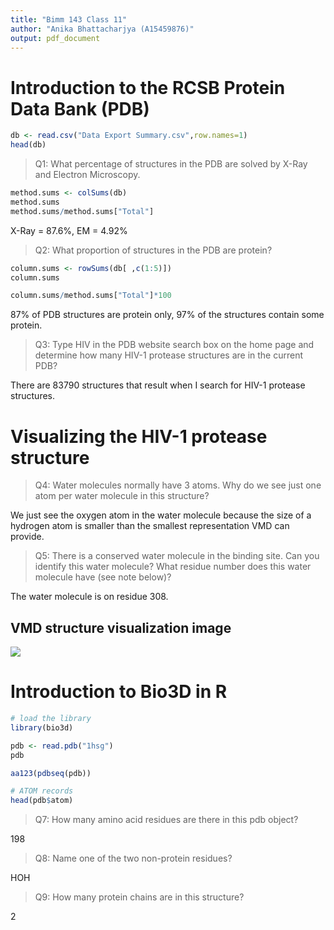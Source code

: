 ```yaml
---
title: "Bimm 143 Class 11"
author: "Anika Bhattacharjya (A15459876)"
output: pdf_document
---
```

# Introduction to the RCSB Protein Data Bank (PDB)

```r
db <- read.csv("Data Export Summary.csv",row.names=1)
head(db)
```

> Q1: What percentage of structures in the PDB are solved by X-Ray and Electron Microscopy.

```r
method.sums <- colSums(db)
method.sums
method.sums/method.sums["Total"]
```

X-Ray = 87.6%, EM = 4.92%

> Q2: What proportion of structures in the PDB are protein?

```r
column.sums <- rowSums(db[ ,c(1:5)])
column.sums
```

```r
column.sums/method.sums["Total"]*100
```

87% of PDB structures are protein only, 97% of the structures contain some protein.

> Q3: Type HIV in the PDB website search box on the home page and determine how many HIV-1 protease structures are in the current PDB?

There are 83790 structures that result when I search for HIV-1 protease structures.

# Visualizing the HIV-1 protease structure

> Q4: Water molecules normally have 3 atoms. Why do we see just one atom per water molecule in this structure?

We just see the oxygen atom in the water molecule because the size of a hydrogen atom is smaller than the smallest representation VMD can provide.

> Q5: There is a conserved water molecule in the binding site. Can you identify this water molecule? What residue number does this water molecule have (see note below)?

The water molecule is on residue 308.

## VMD structure visualization image

![](vmdscene.png)

# Introduction to Bio3D in R

```r
# load the library
library(bio3d)

pdb <- read.pdb("1hsg")
pdb
```
```r
aa123(pdbseq(pdb))
```
```r
# ATOM records
head(pdb$atom)
```

> Q7: How many amino acid residues are there in this pdb object?

198

> Q8: Name one of the two non-protein residues?
 
 HOH
 
 > Q9: How many protein chains are in this structure?
 
 2